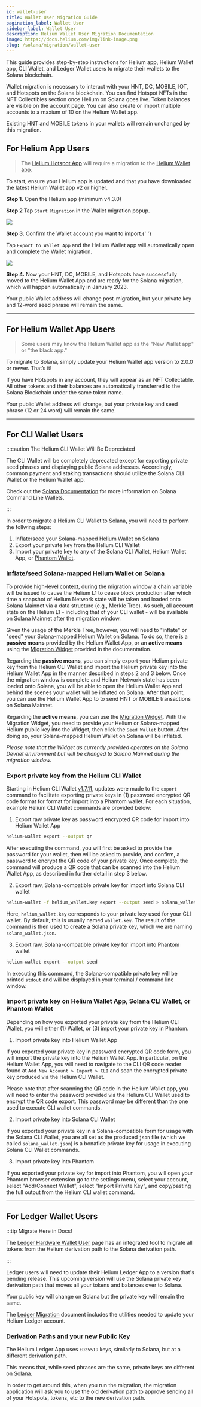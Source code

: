 ```yaml
---
id: wallet-user
title: Wallet User Migration Guide
pagination_label: Wallet User
sidebar_label: Wallet User
description: Helium Wallet User Migration Documentation
image: https://docs.helium.com/img/link-image.png
slug: /solana/migration/wallet-user
---
```



This guide provides step-by-step instructions for Helium app, Helium Wallet app, CLI Wallet, and
Ledger Wallet users to migrate their wallets to the Solana blockchain.

Wallet migration is necessary to interact with your HNT, DC, MOBILE, IOT, and Hotspots on the Solana
blockchain. You can find Hotspot NFTs in the NFT Collectibles section once Helium on Solana goes
live. Token balances are visible on the account page. You can also create or import multiple
accounts to a maxium of 10 on the Helium Wallet app.

Existing HNT and MOBILE tokens in your wallets will remain unchanged by this migration.

## For Helium App Users

> The [Helium Hotspot App](/mine-hnt/helium-hotspot-app) will require a migration to the
> [Helium Wallet app](/wallets/helium-wallet-app).

To start, ensure your Helium app is updated and that you have downloaded the latest Helium Wallet
app v2 or higher.

<div class="container">
  <div class="row" style={{ marginBottom: 20 }}>
    <div class="col col--12">
      <p>
        <b>Step 1.</b> Open the Helium app (minimum v4.3.0)
      </p>
    </div>
  </div>
  <div class="row" style={{ marginBottom: 20 }}>
    <div class="col col--12">
      <p>
        <b>Step 2 </b>Tap <code>Start Migration</code> in the Wallet migration popup.
      </p>
    </div>
    <div class="col col--12 img-center">
      <img
        className="app-mockup"
        src={useBaseUrl('img/wallets/helium-wallet-app/migration-required-popup.png')}
      />
    </div>
  </div>
  <div class="row" style={{ marginBottom: 20 }}>
    <div class="col col--12">
      <p>
        <b>Step 3.</b> Confirm the Wallet account you want to import.{' '}
      </p>
      <p>
        Tap <code>Export to Wallet App</code> and the Helium Wallet app will automatically open and
        complete the Wallet migration.
      </p>
    </div>
    <div class="col col--12 img-center">
      <img
        className="app-mockup"
        src={useBaseUrl('img/wallets/helium-wallet-app/export-private-key-screen.png')}
      />
    </div>
  </div>
  <div class="row" style={{ marginBottom: 20 }}>
    <div class="col col--12">
      <p>
        <b>Step 4.</b> Now your HNT, DC, MOBILE, and Hotspots have successfully moved to the Helium
        Wallet App and are ready for the Solana migration, which will happen automatically in
        January 2023.
      </p>
    </div>
  </div>
</div>

Your public Wallet address will change post-migration, but your private key and 12-word seed phrase
will remain the same.

---

## For Helium Wallet App Users

> Some users may know the Helium Wallet app as the "New Wallet app" or "the black app."

To migrate to Solana, simply update your Helium Wallet app version to 2.0.0 or newer. That’s it!

If you have Hotspots in any account, they will appear as an NFT Collectable. All other tokens and
their balances are automatically transferred to the Solana Blockchain under the same token name.

Your public Wallet address will change, but your private key and seed phrase (12 or 24 word) will
remain the same.

---

## For CLI Wallet Users

:::caution The Helium CLI Wallet Will Be Depreciated

The CLI Wallet will be completely deprecated except for exporting private seed phrases and
displaying public Solana addresses. Accordingly, common payment and staking transactions should
utilize the Solana CLI Wallet or the Helium Wallet app.

Check out the [Solana Documentation](https://docs.solana.com/wallet-guide/cli) for more information
on Solana Command Line Wallets.

:::

In order to migrate a Helium CLI Wallet to Solana, you will need to perform the follwing steps:

1. Inflate/seed your Solana-mapped Helium Wallet on Solana
2. Export your private key from the Helium CLI Wallet
3. Import your private key to any of the Solana CLI Wallet, Helium Wallet App, or
   [Phantom Wallet](https://phantom.app/).

### Inflate/seed Solana-mapped Helium Wallet on Solana

To provide high-level context, during the migration window a chain variable will be issued to cause
the Helium L1 to cease block production after which time a snapshot of Helium Network state will be
taken and loaded onto Solana Mainnet via a data structure (e.g., Merkle Tree). As such, all account
state on the Helium L1 - including that of your CLI wallet - will be available on Solana Mainnet
after the migration window.

Given the usage of the Merkle Tree, however, you will need to "inflate" or "seed" your Solana-mapped
Helium Wallet on Solana. To do so, there is a **passive means** provided by the Helium Wallet App,
or an **active means** using the
[Migration Widget](/solana/migration/exchange/#mapping-helium-wallets-to-solana-wallets) provided in
the documentation.

Regarding the **passive means**, you can simply export your Helium private key from the Helium CLI
Wallet and import the Helium private key into the Helium Wallet App in the manner described in steps
2 and 3 below. Once the migration window is complete and Helium Network state has been loaded onto
Solana, you will be able to open the Helium Wallet App and behind the scenes your wallet will be
inflated on Solana. After that point, you can use the Helium Wallet App to to send HNT or MOBILE
transactions on Solana Mainnet.

Regarding the **active means**, you can use the
[Migration Widget](/solana/migration/exchange/#mapping-helium-wallets-to-solana-wallets). With the
Migration Widget, you need to provide your Helium or Solana-mapped Helium public key into the
Widget, then click the `Seed Wallet` button. After doing so, your Solana-mapped Helium Wallet on
Solana will be inflated.

_Please note that the Widget as currently provided operates on the Solana Devnet environment but
will be changed to Solana Mainnet during the migration window._

### Export private key from the Helium CLI Wallet

Starting in Helium CLI Wallet
[v1.7.11](https://github.com/helium/helium-wallet-rs/releases/tag/v1.7.11), updates were made to the
`export` command to facilitate exporting private keys in (1) password encrypted QR code format for
format for import into a Phantom wallet. For each situation, example Helium CLI Wallet commands are
provided below:

1. Export raw private key as password encrypted QR code for import into Helium Wallet App

```sh
helium-wallet export --output qr
```

After executing the command, you will first be asked to provide the password for your wallet, then
will be asked to provide, and confirm, a password to encrypt the QR code of your private key. Once
complete, the command will produce a QR code that can be scanned into the Helium Wallet App, as
described in further detail in step 3 below.

2. Export raw, Solana-compatible private key for import into Solana CLI wallet

```sh
helium-wallet -f helium_wallet.key export --output seed > solana_wallet.json
```

Here, `helium_wallet.key` corresponds to your private key used for your CLI wallet. By default, this
is usually named `wallet.key`. The result of the command is then used to create a Solana private
key, which we are naming `solana_wallet.json`.

3. Export raw, Solana-compatible private key for import into Phantom wallet

```sh
helium-wallet export --output seed
```

In executing this command, the Solana-compatible private key will be printed `stdout` and will be
displayed in your terminal / command line window.

### Import private key on Helium Wallet App, Solana CLI Wallet, or Phantom Wallet

Depending on how you exported your private key from the Helium CLI Wallet, you will either (1)
Wallet, or (3) import your private key in Phantom.

1. Import private key into Helium Wallet App

If you exported your private key in password encrypted QR code form, you will import the private key
into the Helium Wallet App. In particular, on the Helium Wallet App, you will need to navigate to
the CLI QR code reader found at `Add New Account > Import > CLI` and scan the encrypted private key
produced via the Helium CLI Wallet.

Please note that after scanning the QR code in the Helium Wallet app, you will need to enter the
password provided via the Helium CLI Wallet used to encrypt the QR code export. This password may be
different than the one used to execute CLI wallet commands.

2. Import private key into Solana CLI Wallet

If you exported your private key in a Solana-compatible form for usage with the Solana CLI Wallet,
you are all set as the produced `json` file (which we called `solana_wallet.json`) is a bonafide
private key for usage in executing Solana CLI Wallet commands.

3. Import private key into Phantom

If you exported your private key for import into Phantom, you will open your Phantom browser
extension go to the settings menu, select your account, select "Add/Connect Wallet", select "Import
Private Key", and copy/pasting the full output from the Helium CLI wallet command.

---

## For Ledger Wallet Users

:::tip Migrate Here in Docs!

The [Ledger Hardware Wallet User](/solana/migration/ledger) page has an integrated tool to migrate
all tokens from the Helium derivation path to the Solana derivation path.

:::

Ledger users will need to update their Helium Ledger App to a version that's pending release. This
upcoming version will use the Solana private key derivation path that moves all your tokens and
balances over to Solana.

Your public key will change on Solana but the private key will remain the same.

The [Ledger Migration](/solana/migration/ledger) document includes the utilities needed to update
your Helium Ledger account.

### Derivation Paths and your new Public Key

The Helium Ledger App uses `ED25519` keys, similarly to Solana, but at a different derivation path.

This means that, while seed phrases are the same, private keys are different on Solana.

In order to get around this, when you run the migration, the migration application will ask you to
use the old derivation path to approve sending all of your Hotspots, tokens, etc to the new
derivation path.
